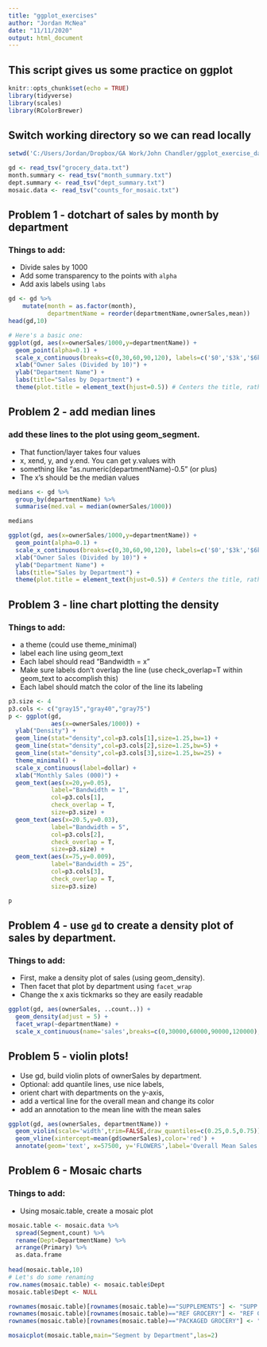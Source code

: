 ---
title: "ggplot_exercises"
author: "Jordan McNea"
date: "11/11/2020"
output: html_document
---
## This script gives us some practice on ggplot

```{r setup, include=FALSE}
knitr::opts_chunk$set(echo = TRUE)
library(tidyverse)
library(scales)
library(RColorBrewer)
```

## Switch working directory so we can read locally

```{r Read in data}
setwd('C:/Users/Jordan/Dropbox/GA Work/John Chandler/ggplot_exercise_data/')

gd <- read_tsv("grocery_data.txt")
month.summary <- read_tsv("month_summary.txt")
dept.summary <- read_tsv("dept_summary.txt")
mosaic.data <- read_tsv("counts_for_mosaic.txt")

```

## Problem 1 - dotchart of sales by month by department
### Things to add:
* Divide sales by 1000
* Add some transparency to the points with `alpha`
* Add axis labels using `labs`

```{r prob 1}
gd <- gd %>%
    mutate(month = as.factor(month),
           departmentName = reorder(departmentName,ownerSales,mean))
head(gd,10)

# Here's a basic one:
ggplot(gd, aes(x=ownerSales/1000,y=departmentName)) + 
  geom_point(alpha=0.1) +
  scale_x_continuous(breaks=c(0,30,60,90,120), labels=c('$0','$3k','$6k','$9k','$12k')) +
  xlab("Owner Sales (Divided by 10)") + 
  ylab("Department Name") +
  labs(title="Sales by Department") + 
  theme(plot.title = element_text(hjust=0.5)) # Centers the title, rather than it being left-aligned

```

## Problem 2 - add median lines
### add these lines to the plot using geom_segment.
* That function/layer takes four values
* x, xend, y, and y.end. You can get y.values with
* something like "as.numeric(departmentName)-0.5" (or plus)
* The x's should be the median values


```{r median lines}

medians <- gd %>% 
  group_by(departmentName) %>%
  summarise(med.val = median(ownerSales/1000))

medians

ggplot(gd, aes(x=ownerSales/1000,y=departmentName)) + 
  geom_point(alpha=0.1) +
  scale_x_continuous(breaks=c(0,30,60,90,120), labels=c('$0','$3k','$6k','$9k','$12k')) +
  xlab("Owner Sales (Divided by 10)") + 
  ylab("Department Name") +
  labs(title="Sales by Department") + 
  theme(plot.title = element_text(hjust=0.5)) # Centers the title, rather than it being left-aligned

```

## Problem 3 - line chart plotting the density
### Things to add:
* a theme (could use theme_minimal)
* label each line using geom_text
* Each label should read "Bandwidth = x"
* Make sure labels don't overlap the line (use check_overlap=T within geom_text to accomplish this)
* Each label should match the color of the line its labeling

```{r prob 3}

p3.size <- 4
p3.cols <- c("gray15","gray40","gray75")
p <- ggplot(gd,
            aes(x=ownerSales/1000)) + 
  ylab("Density") + 
  geom_line(stat="density",col=p3.cols[1],size=1.25,bw=1) + 
  geom_line(stat="density",col=p3.cols[2],size=1.25,bw=5) + 
  geom_line(stat="density",col=p3.cols[3],size=1.25,bw=25) + 
  theme_minimal() + 
  scale_x_continuous(label=dollar) + 
  xlab("Monthly Sales (000)") + 
  geom_text(aes(x=20,y=0.05),
            label="Bandwidth = 1",
            col=p3.cols[1],
            check_overlap = T,
            size=p3.size) + 
  geom_text(aes(x=20.5,y=0.03),
            label="Bandwidth = 5",
            col=p3.cols[2],
            check_overlap = T,
            size=p3.size) + 
  geom_text(aes(x=75,y=0.009),
            label="Bandwidth = 25",
            col=p3.cols[3],
            check_overlap = T,
            size=p3.size)

p

```

## Problem 4 - use `gd` to create a density plot of sales by department. 
### Things to add:
* First, make a density plot of sales (using geom_density). 
* Then facet that plot by department using `facet_wrap`
* Change the x axis tickmarks so they are easily readable

```{r prob 4}

ggplot(gd, aes(ownerSales, ..count..)) +
  geom_density(adjust = 5) +
  facet_wrap(~departmentName) +
  scale_x_continuous(name='sales',breaks=c(0,30000,60000,90000,120000), labels=c('0','30k','60k','90k','120k'))

```

## Problem 5 - violin plots!
* Use gd, build violin plots of ownerSales by department. 
* Optional: add quantile lines, use nice labels,
* orient chart with departments on the y-axis, 
* add a vertical line for the overall mean and change its color
* add an annotation to the mean line with the mean sales


```{r prob 5}

ggplot(gd, aes(ownerSales, departmentName)) +
  geom_violin(scale='width',trim=FALSE,draw_quantiles=c(0.25,0.5,0.75)) + 
  geom_vline(xintercept=mean(gd$ownerSales),color='red') +
  annotate(geom='text', x=57500, y='FLOWERS',label='Overall Mean Sales ($28,141.53)',color='red')


```


## Problem 6 - Mosaic charts
### Things to add:
* Using mosaic.table, create a mosaic plot


```{r prob 6}

mosaic.table <- mosaic.data %>% 
  spread(Segment,count) %>% 
  rename(Dept=DepartmentName) %>% 
  arrange(Primary) %>% 
  as.data.frame
  
head(mosaic.table,10)
# Let's do some renaming
row.names(mosaic.table) <- mosaic.table$Dept
mosaic.table$Dept <- NULL

rownames(mosaic.table)[rownames(mosaic.table)=="SUPPLEMENTS"] <- "SUPP."
rownames(mosaic.table)[rownames(mosaic.table)=="REF GROCERY"] <- "REF GROC"
rownames(mosaic.table)[rownames(mosaic.table)=="PACKAGED GROCERY"] <- "PKG GROC"

mosaicplot(mosaic.table,main="Segment by Department",las=2)  

```

